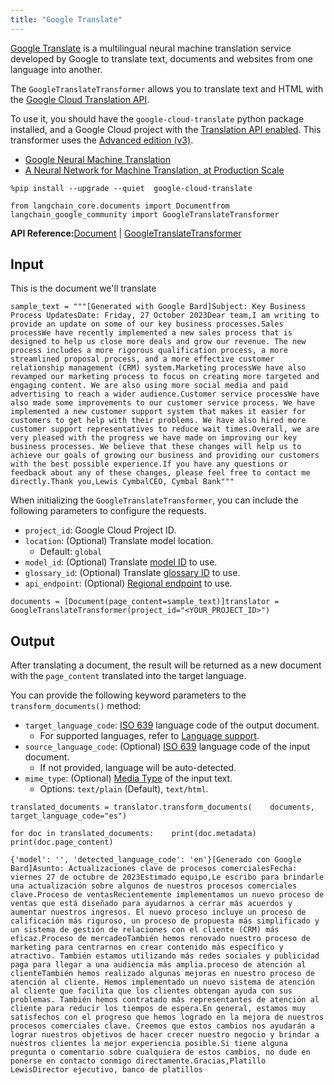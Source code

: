 ```yaml
---
title: "Google Translate"
---
```


[Google Translate](https://translate.google.com/) is a multilingual neural machine translation service developed by Google to translate text, documents and websites from one language into another.

The `GoogleTranslateTransformer` allows you to translate text and HTML with the [Google Cloud Translation API](https://cloud.google.com/translate).

To use it, you should have the `google-cloud-translate` python package installed, and a Google Cloud project with the [Translation API enabled](https://cloud.google.com/translate/oss/setup). This transformer uses the [Advanced edition (v3)](https://cloud.google.com/translate/oss/intro-to-v3).

* [Google Neural Machine Translation](https://en.wikipedia.org/wiki/Google_Neural_Machine_Translation)
* [A Neural Network for Machine Translation, at Production Scale](https://blog.research.google/2016/09/a-neural-network-for-machine.html)

```
%pip install --upgrade --quiet  google-cloud-translate
```

```
from langchain_core.documents import Documentfrom langchain_google_community import GoogleTranslateTransformer
```

**API Reference:**[Document](https://python.langchain.com/api_reference/core/documents/langchain_core.documents.base.Document.html) | [GoogleTranslateTransformer](https://python.langchain.com/api_reference/google_community/translate/langchain_google_community.translate.GoogleTranslateTransformer.html)

## Input

This is the document we'll translate

```
sample_text = """[Generated with Google Bard]Subject: Key Business Process UpdatesDate: Friday, 27 October 2023Dear team,I am writing to provide an update on some of our key business processes.Sales processWe have recently implemented a new sales process that is designed to help us close more deals and grow our revenue. The new process includes a more rigorous qualification process, a more streamlined proposal process, and a more effective customer relationship management (CRM) system.Marketing processWe have also revamped our marketing process to focus on creating more targeted and engaging content. We are also using more social media and paid advertising to reach a wider audience.Customer service processWe have also made some improvements to our customer service process. We have implemented a new customer support system that makes it easier for customers to get help with their problems. We have also hired more customer support representatives to reduce wait times.Overall, we are very pleased with the progress we have made on improving our key business processes. We believe that these changes will help us to achieve our goals of growing our business and providing our customers with the best possible experience.If you have any questions or feedback about any of these changes, please feel free to contact me directly.Thank you,Lewis CymbalCEO, Cymbal Bank"""
```

When initializing the `GoogleTranslateTransformer`, you can include the following parameters to configure the requests.

* `project_id`: Google Cloud Project ID.
* `location`: (Optional) Translate model location.
  * Default: `global`
* `model_id`: (Optional) Translate [model ID](https://cloud.google.com/translate/oss/advanced/translating-text-v3#comparing-models) to use.
* `glossary_id`: (Optional) Translate [glossary ID](https://cloud.google.com/translate/oss/advanced/glossary) to use.
* `api_endpoint`: (Optional) [Regional endpoint](https://cloud.google.com/translate/oss/advanced/endpoints) to use.

```
documents = [Document(page_content=sample_text)]translator = GoogleTranslateTransformer(project_id="<YOUR_PROJECT_ID>")
```

## Output

After translating a document, the result will be returned as a new document with the `page_content` translated into the target language.

You can provide the following keyword parameters to the `transform_documents()` method:

* `target_language_code`: [ISO 639](https://en.wikipedia.org/wiki/ISO_639) language code of the output document.
  * For supported languages, refer to [Language support](https://cloud.google.com/translate/oss/languages).
* `source_language_code`: (Optional) [ISO 639](https://en.wikipedia.org/wiki/ISO_639) language code of the input document.
  * If not provided, language will be auto-detected.
* `mime_type`: (Optional) [Media Type](https://en.wikipedia.org/wiki/Media_type) of the input text.
  * Options: `text/plain` (Default), `text/html`.

```
translated_documents = translator.transform_documents(    documents, target_language_code="es")
```

```
for doc in translated_documents:    print(doc.metadata)    print(doc.page_content)
```

```
{'model': '', 'detected_language_code': 'en'}[Generado con Google Bard]Asunto: Actualizaciones clave de procesos comercialesFecha: viernes 27 de octubre de 2023Estimado equipo,Le escribo para brindarle una actualización sobre algunos de nuestros procesos comerciales clave.Proceso de ventasRecientemente implementamos un nuevo proceso de ventas que está diseñado para ayudarnos a cerrar más acuerdos y aumentar nuestros ingresos. El nuevo proceso incluye un proceso de calificación más riguroso, un proceso de propuesta más simplificado y un sistema de gestión de relaciones con el cliente (CRM) más eficaz.Proceso de mercadeoTambién hemos renovado nuestro proceso de marketing para centrarnos en crear contenido más específico y atractivo. También estamos utilizando más redes sociales y publicidad paga para llegar a una audiencia más amplia.proceso de atención al clienteTambién hemos realizado algunas mejoras en nuestro proceso de atención al cliente. Hemos implementado un nuevo sistema de atención al cliente que facilita que los clientes obtengan ayuda con sus problemas. También hemos contratado más representantes de atención al cliente para reducir los tiempos de espera.En general, estamos muy satisfechos con el progreso que hemos logrado en la mejora de nuestros procesos comerciales clave. Creemos que estos cambios nos ayudarán a lograr nuestros objetivos de hacer crecer nuestro negocio y brindar a nuestros clientes la mejor experiencia posible.Si tiene alguna pregunta o comentario sobre cualquiera de estos cambios, no dude en ponerse en contacto conmigo directamente.Gracias,Platillo LewisDirector ejecutivo, banco de platillos
```
